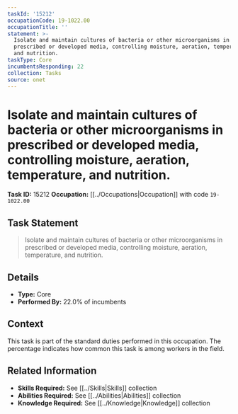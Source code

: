 ```yaml
---
taskId: '15212'
occupationCode: 19-1022.00
occupationTitle: ''
statement: >-
  Isolate and maintain cultures of bacteria or other microorganisms in
  prescribed or developed media, controlling moisture, aeration, temperature,
  and nutrition.
taskType: Core
incumbentsResponding: 22
collection: Tasks
source: onet
---
```

# Isolate and maintain cultures of bacteria or other microorganisms in prescribed or developed media, controlling moisture, aeration, temperature, and nutrition.

**Task ID:** 15212
**Occupation:** [[../Occupations|Occupation]] with code `19-1022.00`

## Task Statement

> Isolate and maintain cultures of bacteria or other microorganisms in prescribed or developed media, controlling moisture, aeration, temperature, and nutrition.

## Details

- **Type:** Core
- **Performed By:** 22.0% of incumbents

## Context

This task is part of the standard duties performed in this occupation. The percentage indicates how common this task is among workers in the field.

## Related Information

- **Skills Required:** See [[../Skills|Skills]] collection
- **Abilities Required:** See [[../Abilities|Abilities]] collection
- **Knowledge Required:** See [[../Knowledge|Knowledge]] collection
